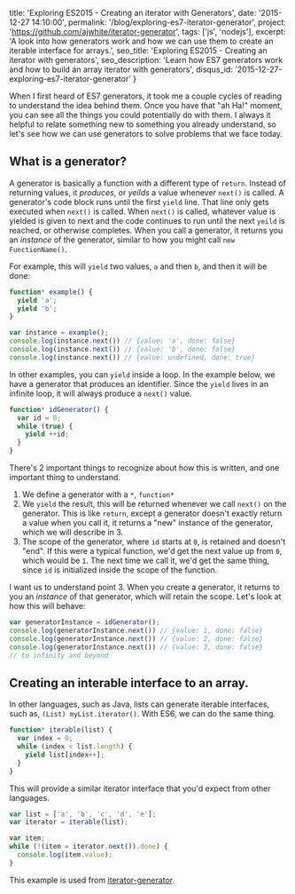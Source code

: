   title: 'Exploring ES2015 - Creating an iterator with Generators',
  date: '2015-12-27 14:10:00',
  permalink: '/blog/exploring-es7-iterator-generator',
  project: 'https://github.com/ajwhite/iterator-generator',
  tags: ['js', 'nodejs'],
  excerpt: 'A look into how generators work and how we can use them to create an iterable interface for arrays.',
  seo_title: 'Exploring ES2015 - Creating an iterator with generators',
  seo_description: 'Learn how ES7 generators work and how to build an array iterator with generators',
  disqus_id: '2015-12-27-exploring-es7-iterator-generator'
}

When I first heard of ES7 generators, it took me a couple cycles of reading to understand the idea behind them. Once you have that "ah Ha!" moment, you can see all the things you could potentially do with them. I always it helpful to relate something new to something you already understand, so let's see how we can use generators to solve problems that we face today.

## What is a generator?
A generator is basically a function with a different type of `return`. Instead of returning values, it _produces_, or _yeilds_ a value whenever `next()` is called. A generator's code block runs until the first `yield` line. That line only gets executed when `next()` is called. When `next()` is called, whatever value is yielded is given to next and the code continues to run until the next `yeild` is reached, or otherwise completes. When you call a generator, it returns you an _instance_ of the generator, similar to how you might call `new FunctionName()`.

For example, this will `yield` two values, `a` and then `b`, and then it will be done:
```js
function* example() {
  yield 'a';
  yield 'b';
}

var instance = example();
console.log(instance.next()) // {value: 'a', done: false}
console.log(instance.next()) // {value: 'b', done: false}
console.log(instance.next()) // {value: undefined, done: true}
```

In other examples, you can `yield` inside a loop. In the example below, we have a generator that produces an identifier. Since the `yield` lives in an infinite loop, it will always produce a `next()` value.

```js
function* idGenerator() {
  var id = 0;
  while (true) {
    yield ++id;
  }
}
```

There's 2 important things to recognize about how this is written, and one important thing to understand.

1. We define a generator with a `*`, `function*`
2. We `yield` the result, this will be returned whenever we call `next()` on the generator. This is like `return`, except a generator doesn't exactly return a value when you call it, it returns a "new" instance of the generator, which we will describe in 3.
3. The scope of the generator, where `id` starts at `0`, is retained and doesn't "end". If this were a typical function, we'd get the next value up from `0`, which would be `1`. The next time we call it, we'd get the same thing, since `id` is initialized inside the scope of the function.

I want us to understand point 3. When you create a generator, it returns to you an _instance_ of that generator, which will retain the scope. Let's look at how this will behave:

```js
var generatorInstance = idGenerator();
console.log(generatorInstance.next()) // {value: 1, done: false}
console.log(generatorInstance.next()) // {value: 2, done: false}
console.log(generatorInstance.next()) // {value: 3, done: false}
// to infinity and beyond
```



## Creating an interable interface to an array.

In other languages, such as Java, lists can generate iterable interfaces, such as, `(List) myList.iterator()`. With ES6, we can do the same thing.

```js
function* iterable(list) {
  var index = 0;
  while (index < list.length) {
    yield list[index++];
  }
}
```

This will provide a similar iterator interface that you'd expect from other languages.

```js
var list = ['a', 'b', 'c', 'd', 'e'];
var iterator = iterable(list);

var item;
while (!(item = iterator.next()).done) {
  console.log(item.value);
}
```

This example is used from <a href="https://github.com/ajwhite/iterator-generator" target="_blank" title="Iterator Generator">iterator-generator</a>.
